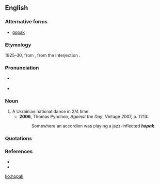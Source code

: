 ==English==

===Alternative forms===
*[[gopak]]

===Etymology===
1925–30, from {{Ukr.}} {{term|гопак||tr=hopák|sc=Cyrl}}, from the interjection {{term|гоп||tr=hop|lang=uk|sc=Cyrl}}.

===Pronunciation===
* {{a|Canada}} {{IPA|/ˈhoːpæk/}}
* {{IPA|/ˈhəʊpæk/}}

===Noun===
{{en-noun}}

# A Ukrainian national dance in 2/4 time.
#*'''2006''', Thomas Pynchon, ''Against the Day'', Vintage 2007, p. 1213:
#*:Somewhere an accordion was playing a jazz-inflected '''''hopak'''''.

===Quotations===
{{seeCites}}

=== References ===
* {{R:Canadian Oxford 2004}}
* {{R:Dictionary.com 1.1}}

[[ko:hopak]]